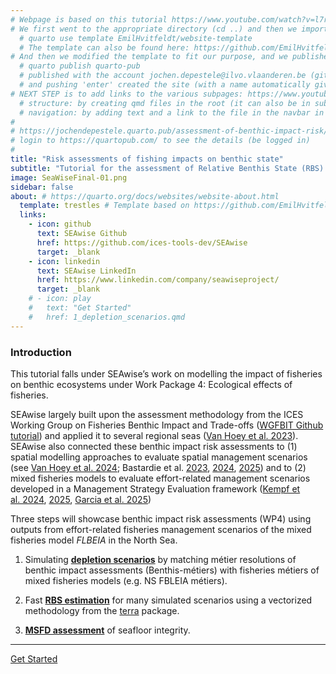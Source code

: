 ```yaml
---
# Webpage is based on this tutorial https://www.youtube.com/watch?v=l7r24gTEkEY
# We first went to the appropriate directory (cd ..) and then we imported a template using the Terminal (instead of the console) in RStudio and the following command:
  # quarto use template EmilHvitfeldt/website-template
  # The template can also be found here: https://github.com/EmilHvitfeldt/website-template/tree/main
# And then we modified the template to fit our purpose, and we published it through the Terminal using the commands:
  # quarto publish quarto-pub
  # published with the account jochen.depestele@ilvo.vlaanderen.be (github account allowing Quarto access)
  # and pushing 'enter' created the site (with a name automatically given to it)
# NEXT STEP is to add links to the various subpages: https://www.youtube.com/watch?v=k65E-8PXZmA
  # structure: by creating qmd files in the root (it can also be in subfolder where the QMD-files are sitting)
  # navigation: by adding text and a link to the file in the navbar in the _quarto.yml file
#
# https://jochendepestele.quarto.pub/assessment-of-benthic-impact-risk/  
# login to https://quartopub.com/ to see the details (be logged in)
#
title: "Risk assessments of fishing impacts on benthic state"
subtitle: "Tutorial for the assessment of Relative Benthis State (RBS) using métier-specific effort changes from simulated fisheries management scenarios of the SEAwise North Sea case study"
image: SeaWiseFinal-01.png
sidebar: false
about: # https://quarto.org/docs/websites/website-about.html
  template: trestles # Template based on https://github.com/EmilHvitfeldt/website-template
  links:
    - icon: github
      text: SEAwise Github
      href: https://github.com/ices-tools-dev/SEAwise
      target: _blank
    - icon: linkedin
      text: SEAwise LinkedIn
      href: https://www.linkedin.com/company/seawiseproject/
      target: _blank
    # - icon: play
    #   text: "Get Started"
    #   href: 1_depletion_scenarios.qmd
---
```


### Introduction

This tutorial falls under SEAwise’s work on modelling the impact of fisheries on benthic ecosystems under Work Package 4: Ecological effects of fisheries. 

SEAwise largely built upon the assessment methodology from the ICES Working Group on Fisheries Benthic Impact and Trade-offs ([WGFBIT Github tutorial](https://github.com/ices-eg/FBIT/tree/master/TAF%20-%20ICES%20tutorial){target="_blank"}) and applied it to several regional seas ([Van Hoey et al. 2023](https://doi.org/10.11583/DTU.24049767.v1){target="_blank"}). SEAwise also connected these benthic impact risk assessments to (1) spatial modelling approaches to evaluate spatial management scenarios (see [Van Hoey et al. 2024](https://doi.org/10.11583/DTU.28078970.v1){target="_blank"}; Bastardie et al. [2023](https://doi.org/10.11583/DTU.24331198.v1){target="_blank"}, [2024](https://doi.org/10.11583/DTU.28079429.v1){target="_blank"}, [2025](https://doi.org/10.3389/fmars.2025.1629180){target="_blank"})
and to (2) mixed fisheries models to evaluate effort-related management scenarios developed in a Management Strategy Evaluation framework ([Kempf et al. 2024](https://doi.org/10.11583/DTU.25152662.v1){target="_blank"}, [2025](https://doi.org/10.11583/DTU.28081649.v1){target="_blank"}, [Garcia et al. 2025](https://doi.org/10.11583/DTU.29108039.v2){target="_blank"})

Three steps will showcase benthic impact risk assessments (WP4) using outputs from effort-related fisheries management scenarios of the mixed fisheries model *FLBEIA* in the North Sea.

1.  Simulating [**depletion scenarios**](1_depletion_scenarios.qmd) by matching métier resolutions of benthic impact assessments (Benthis-métiers) with fisheries métiers of mixed fisheries models (e.g. NS FBLEIA métiers).

2.  Fast [**RBS estimation**](2_RBS_estimation.qmd) for many simulated scenarios using a vectorized methodology from the [terra](https://rspatial.github.io/terra/){target="_blank"} package.

3.  [**MSFD assessment**](3_MSFD_indicators.qmd) of seafloor integrity.

---

[Get Started](1_depletion_scenarios.qmd){.btn .btn-primary}
